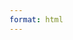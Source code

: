 ```yaml
---
format: html
---
```

<!-- Button styling -->
<style>
  body {
    background-image: url('background.gif');
    background-size: 80%; /* Adjust this value as needed */
    background-position: center center; /* Center the image horizontally and vertically */
    background-repeat: no-repeat; /* Prevent the image from repeating */
    height: 100%; /* Set the minimum height to fill the viewport */
  }
  
  html {
    height: 100%; /* Ensure that the parent of body (html) is also 100% height */
  }
</style>
